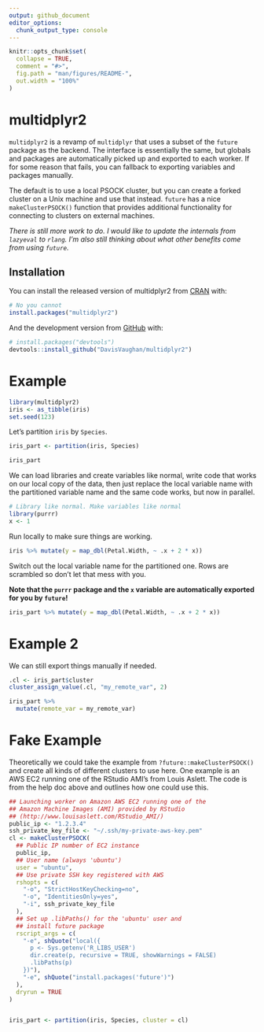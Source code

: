 ```yaml
---
output: github_document
editor_options: 
  chunk_output_type: console
---
```


<!-- README.md is generated from README.Rmd. Please edit that file -->

```r
knitr::opts_chunk$set(
  collapse = TRUE,
  comment = "#>",
  fig.path = "man/figures/README-",
  out.width = "100%"
)
```
# multidplyr2

`multidplyr2` is a revamp of `multidplyr` that uses a subset of the `future` 
package as the backend. The interface is essentially the same, but globals and packages
are automatically picked up and exported to each worker. If for some reason that
fails, you can fallback to exporting variables and packages manually.

The default is to use a local PSOCK cluster, but you can create a forked cluster on a 
Unix machine and use that instead. `future` has a nice `makeClusterPSOCK()` 
function that provides additional functionality for connecting to clusters on
external machines.

_There is still more work to do. I would like to update the internals from `lazyeval`
to `rlang`. I'm also still thinking about what other benefits come from using
`future`._ 

## Installation

You can install the released version of multidplyr2 from [CRAN](https://CRAN.R-project.org) with:

``` r
# No you cannot
install.packages("multidplyr2")
```

And the development version from [GitHub](https://github.com/) with:

``` r
# install.packages("devtools")
devtools::install_github("DavisVaughan/multidplyr2")
```

# Example

```r
library(multidplyr2)
iris <- as_tibble(iris)
set.seed(123)
```

Let's partition `iris` by `Species`.

```r
iris_part <- partition(iris, Species)

iris_part
```


We can load libraries and create variables like normal, write code that works
on our local copy of the data, then just replace the local variable name with
the partitioned variable name and the same code works, but now in parallel.

```r
# Library like normal. Make variables like normal
library(purrr)
x <- 1
```

Run locally to make sure things are working. 

```r
iris %>% mutate(y = map_dbl(Petal.Width, ~ .x + 2 * x))
```

Switch out the local variable name for the partitioned one. Rows are scrambled
so don't let that mess with you.

__Note that the `purrr` package and the `x` variable are automatically exported
for you by `future`!__

```r
iris_part %>% mutate(y = map_dbl(Petal.Width, ~ .x + 2 * x))
```

# Example 2

We can still export things manually if needed.

```r
.cl <- iris_part$cluster
cluster_assign_value(.cl, "my_remote_var", 2)

iris_part %>%
  mutate(remote_var = my_remote_var)
```

# Fake Example

Theoretically we could take the example from `?future::makeClusterPSOCK()` and 
create all kinds of different clusters to use here. One example is an AWS EC2 running
one of the RStudio AMI's from Louis Aslett. The code is from the help doc above
and outlines how one could use this.

```r
## Launching worker on Amazon AWS EC2 running one of the
## Amazon Machine Images (AMI) provided by RStudio
## (http://www.louisaslett.com/RStudio_AMI/)
public_ip <- "1.2.3.4"
ssh_private_key_file <- "~/.ssh/my-private-aws-key.pem"
cl <- makeClusterPSOCK(
  ## Public IP number of EC2 instance
  public_ip,
  ## User name (always 'ubuntu')
  user = "ubuntu",
  ## Use private SSH key registered with AWS
  rshopts = c(
    "-o", "StrictHostKeyChecking=no",
    "-o", "IdentitiesOnly=yes",
    "-i", ssh_private_key_file
  ),
  ## Set up .libPaths() for the 'ubuntu' user and
  ## install future package
  rscript_args = c(
    "-e", shQuote("local({
      p <- Sys.getenv('R_LIBS_USER')
      dir.create(p, recursive = TRUE, showWarnings = FALSE)
      .libPaths(p)
    })"),
    "-e", shQuote("install.packages('future')")
  ),
  dryrun = TRUE
)


iris_part <- partition(iris, Species, cluster = cl)
```

